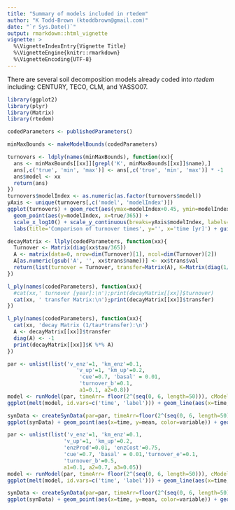 ```yaml
---
title: "Summary of models included in rtedem"
author: "K Todd-Brown (ktoddbrown@gmail.com)"
date: "`r Sys.Date()`"
output: rmarkdown::html_vignette
vignette: >
  %\VignetteIndexEntry{Vignette Title}
  %\VignetteEngine{knitr::rmarkdown}
  %\VignetteEncoding{UTF-8}
---
```


There are several soil decomposition models already coded into *rtedem* including: CENTURY, TECO, CLM, and YASSO07.

```r
library(ggplot2)
library(plyr)
library(Matrix)
library(rtedem)

codedParameters <- publishedParameters()

minMaxBounds <- makeModelBounds(codedParameters)
```


```r

turnovers <- ldply(names(minMaxBounds), function(xx){
  ans <- minMaxBounds[[xx]][grepl('K', minMaxBounds[[xx]]$name),]
  ans[,c('true', 'min', 'max')] <- ans[,c('true', 'min', 'max')] * -1
  ans$model <- xx
  return(ans)
})
turnovers$modelIndex <- as.numeric(as.factor(turnovers$model))
yAxis <- unique(turnovers[,c('model', 'modelIndex')])
ggplot(turnovers) + geom_rect(aes(ymax=modelIndex+0.45, ymin=modelIndex-0.45, xmax=min/365, xmin=max/365, fill=name)) + 
  geom_point(aes(y=modelIndex, x=true/365)) + 
  scale_x_log10() + scale_y_continuous(breaks=yAxis$modelIndex, labels=yAxis$model) +
  labs(title='Comparison of turnover times', y='', x='time [yr]') + guides(fill=FALSE)
```

```r
decayMatrix <- llply(codedParameters, function(xx){
  Turnover <- Matrix(diag(xx$tau/365))
  A <- matrix(data=0, nrow=dim(Turnover)[1], ncol=dim(Turnover)[2])
  A[as.numeric(gsub('A', '', xx$trans$name))] <- xx$trans$val
  return(list(turnover = Turnover, transfer=Matrix(A), K=Matrix(diag(1/(xx$tau/365)))))
})

l_ply(names(codedParameters), function(xx){
  #cat(xx,' turnover [year]:\n');print(decayMatrix[[xx]]$turnover)
  cat(xx, ' transfer Matrix:\n');print(decayMatrix[[xx]]$transfer)
})

l_ply(names(codedParameters), function(xx){
  cat(xx, 'decay Matrix (1/tau*transfer):\n')
  A <- decayMatrix[[xx]]$transfer
  diag(A) <- -1
  print(decayMatrix[[xx]]$K %*% A)
})
```

```r
par <- unlist(list('v_enz'=1, 'km_enz'=0.1,
                      'v_up'=1, 'km_up'=0.2,
                       'cue'=0.7, 'basal' = 0.01,
                       'turnover_b'=0.1,
                       a1=0.1, a2=0.8))
model <- runModel(par, timeArr= floor(2^(seq(0, 6, length=50))), cModel=dC.SCBModel)
ggplot(melt(model, id.vars=c('time', 'label'))) + geom_line(aes(x=time, y=value,  color=variable)) + scale_x_log10()

synData <- createSynData(par=par, timeArr=floor(2^(seq(0, 6, length=50))), cModel=dC.SCBModel)
ggplot(synData) + geom_point(aes(x=time, y=mean, color=variable)) + geom_errorbar(aes(x=time, ymin=mean-sd, ymax=mean+sd, color=variable)) + scale_x_log10()
```

```r
par <- unlist(list('v_enz'=1, 'km_enz'=0.1,
                  'v_up'=1, 'km_up'=0.2,
                  'enzProd'=0.01, 'enzCost'=0.75, 
                  'cue'=0.7, 'basal' = 0.01,'turnover_e'=0.1,
                  'turnover_b'=0.5, 
                  a1=0.1, a2=0.7, a3=0.05))
model <- runModel(par, timeArr= floor(2^(seq(0, 6, length=50))), cModel=dC.SCEBModel)
ggplot(melt(model, id.vars=c('time', 'label'))) + geom_line(aes(x=time, y=value,  color=variable)) + scale_x_log10()

synData <- createSynData(par=par, timeArr=floor(2^(seq(0, 6, length=50))), cModel=dC.SCEBModel)
ggplot(synData) + geom_point(aes(x=time, y=mean, color=variable)) + geom_errorbar(aes(x=time, ymin=mean-sd, ymax=mean+sd, color=variable)) + scale_x_log10()
```
